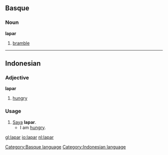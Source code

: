 ==Basque==
===Noun===
'''lapar'''

# [[bramble]]

[[Category:Basque language]]

----

==Indonesian==
===Adjective===
'''lapar'''

# [[hungry]]

=== Usage ===
# [[saya|Saya]] '''lapar'''.
#* I am [[hungry]].

[[Category:Indonesian language]]

[[gl:lapar]]
[[io:lapar]]
[[nl:lapar]]